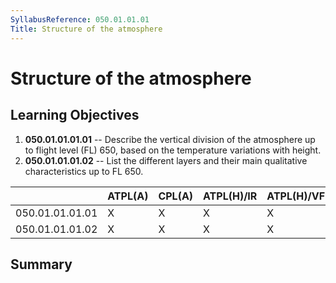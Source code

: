 ```yaml
---
SyllabusReference: 050.01.01.01
Title: Structure of the atmosphere
---
```


# Structure of the atmosphere

## Learning Objectives

1.  **050.01.01.01.01** -- Describe the vertical division of the atmosphere up
    to flight level (FL) 650, based on the temperature variations with height.
2.  **050.01.01.01.02** -- List the different layers and their main qualitative
    characteristics up to FL 650.

|                 | ATPL(A) | CPL(A) | ATPL(H)/IR | ATPL(H)/VFR | CPL(H) | IR  | CBIR(A) |
| --------------- | ------- | ------ | ---------- | ----------- | ------ | --- | ------- |
| 050.01.01.01.01 | X       | X      | X          | X           | X      | X   | X       |
| 050.01.01.01.02 | X       | X      | X          | X           | X      | X   | X       |

## Summary
